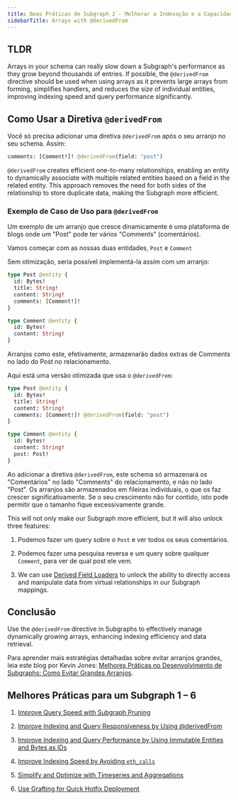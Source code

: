 ```yaml
---
title: Boas Práticas de Subgraph 2 - Melhorar a Indexação e a Capacidade de Resposta de Queries com @derivedFrom
sidebarTitle: Arrays with @derivedFrom
---
```


## TLDR

Arrays in your schema can really slow down a Subgraph's performance as they grow beyond thousands of entries. If possible, the `@derivedFrom` directive should be used when using arrays as it prevents large arrays from forming, simplifies handlers, and reduces the size of individual entities, improving indexing speed and query performance significantly.

## Como Usar a Diretiva `@derivedFrom`

Você só precisa adicionar uma diretiva `@derivedFrom` após o seu arranjo no seu schema. Assim:

```graphql
comments: [Comment!]! @derivedFrom(field: "post")
```

`@derivedFrom` creates efficient one-to-many relationships, enabling an entity to dynamically associate with multiple related entities based on a field in the related entity. This approach removes the need for both sides of the relationship to store duplicate data, making the Subgraph more efficient.

### Exemplo de Caso de Uso para `@derivedFrom`

Um exemplo de um arranjo que cresce dinamicamente é uma plataforma de blogs onde um "Post" pode ter vários "Comments" (comentários).

Vamos começar com as nossas duas entidades, `Post` e `Comment`

Sem otimização, seria possível implementá-la assim com um arranjo:

```graphql
type Post @entity {
  id: Bytes!
  title: String!
  content: String!
  comments: [Comment!]!
}

type Comment @entity {
  id: Bytes!
  content: String!
}
```

Arranjos como este, efetivamente, armazenarão dados extras de Comments no lado do Post no relacionamento.

Aqui está uma versão otimizada que usa o `@derivedFrom`:

```graphql
type Post @entity {
  id: Bytes!
  title: String!
  content: String!
  comments: [Comment!]! @derivedFrom(field: "post")
}

type Comment @entity {
  id: Bytes!
  content: String!
  post: Post!
}
```

Ao adicionar a diretiva `@derivedFrom`, este schema só armazenará os "Comentários" no lado "Comments" do relacionamento, e não no lado "Post". Os arranjos são armazenados em fileiras individuais, o que os faz crescer significativamente. Se o seu crescimento não for contido, isto pode permitir que o tamanho fique excessivamente grande.

This will not only make our Subgraph more efficient, but it will also unlock three features:

1. Podemos fazer um query sobre o `Post` e ver todos os seus comentários.

2. Podemos fazer uma pesquisa reversa e um query sobre qualquer `Comment`, para ver de qual post ele vem.

3. We can use [Derived Field Loaders](/subgraphs/developing/creating/graph-ts/api/#looking-up-derived-entities) to unlock the ability to directly access and manipulate data from virtual relationships in our Subgraph mappings.

## Conclusão

Use the `@derivedFrom` directive in Subgraphs to effectively manage dynamically growing arrays, enhancing indexing efficiency and data retrieval.

Para aprender mais estratégias detalhadas sobre evitar arranjos grandes, leia este blog por Kevin Jones: [Melhores Práticas no Desenvolvimento de Subgraphs: Como Evitar Grandes Arranjos](https://thegraph.com/blog/improve-subgraph-performance-avoiding-large-arrays/).

## Melhores Práticas para um Subgraph 1 – 6

1. [Improve Query Speed with Subgraph Pruning](/subgraphs/best-practices/pruning/)

2. [Improve Indexing and Query Responsiveness by Using @derivedFrom](/subgraphs/best-practices/derivedfrom/)

3. [Improve Indexing and Query Performance by Using Immutable Entities and Bytes as IDs](/subgraphs/best-practices/immutable-entities-bytes-as-ids/)

4. [Improve Indexing Speed by Avoiding `eth_calls`](/subgraphs/best-practices/avoid-eth-calls/)

5. [Simplify and Optimize with Timeseries and Aggregations](/subgraphs/best-practices/timeseries/)

6. [Use Grafting for Quick Hotfix Deployment](/subgraphs/best-practices/grafting-hotfix/)
